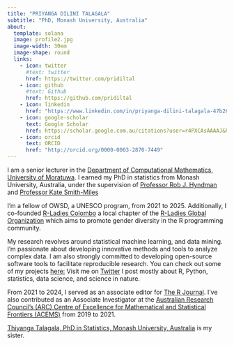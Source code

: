 ---
title: "PRIYANGA DILINI TALAGALA"
subtitle: "PhD, Monash University, Australia"
about:
  template: solana
  image: profile2.jpg
  image-width: 30em
  image-shape: round
  links:
    - icon: twitter
      #text: twitter
      href: https://twitter.com/pridiltal
    - icon: github
      #text: Github
      href: https://github.com/pridiltal
    - icon: linkedin
      href: "https://www.linkedin.com/in/priyanga-dilini-talagala-47b269122/"
    - icon: google-scholar
      text: Google Scholar
      href: https://scholar.google.com.au/citations?user=r4PXCAsAAAAJ&hl=en
    - icon: orcid
      text: ORCID
      href: "http://orcid.org/0000-0003-2870-7449"
---

I am a senior lecturer in the [Department of Computational Mathematics, University of Moratuwa](https://www.mrt.ac.lk/staff/Talagala.PD.php). I earned my PhD in statistics from Monash University, Australia, under the supervision of [Professor Rob J. Hyndman](https://robjhyndman.com/) and [Professor Kate Smith-Miles](http://katesmithmiles.wixsite.com/home) 

I'm a fellow of OWSD, a UNESCO program, from 2021 to 2025. Additionally, I co-founded [R-Ladies Colombo](https://rladiescolombo.netlify.com/) a local chapter of the [R-Ladies Global Organization](https://www.rladies.org) which aims to promote gender diversity in the R programming community.

My research revolves around statistical machine learning, and data mining. I'm passionate about developing innovative methods and tools to analyze complex data. I am also strongly committed to developing open-source software tools to facilitate reproducible research. You can check out some of my projects [here:](https://prital.netlify.com/#projects) Visit me on [Twitter](https://twitter.com/pridiltal) I post mostly about R, Python, statistics, data science, and science in nature. 

From 2021 to 2024, I served as an associate editor for [The R Journal](https://journal.r-project.org/). I've also contributed as an Associate Investigator at the [Australian Research Council's (ARC) Centre of Excellence for Mathematical and Statistical Frontiers (ACEMS)](https://acems.org.au/our-people/priyanga-dilini-talagala) from 2019 to 2021.

[Thiyanga Talagala, PhD in Statistics, Monash University, Australia](https://thiyanga.netlify.com/) is my sister.
